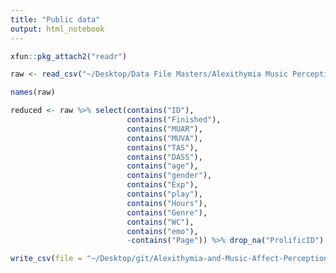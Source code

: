 ```yaml
---
title: "Public data"
output: html_notebook
---
```


```r
xfun::pkg_attach2("readr")

raw <- read_csv("~/Desktop/Data File Masters/Alexithymia Music Perception and LIWC.csv")

names(raw)

reduced <- raw %>% select(contains("ID"),
                          contains("Finished"),
                          contains("MUAR"),
                          contains("MUVA"),
                          contains("TAS"),
                          contains("DASS"),
                          contains("age"),
                          contains("gender"),
                          contains("Exp"),
                          contains("play"),
                          contains("Hours"),
                          contains("Genre"),
                          contains("WC"),
                          contains("emo"),
                          -contains("Page")) %>% drop_na("ProlificID") %>% filter(Finished == 1)

write_csv(file = "~/Desktop/git/Alexithymia-and-Music-Affect-Perception/Data with Depression.csv")
```

